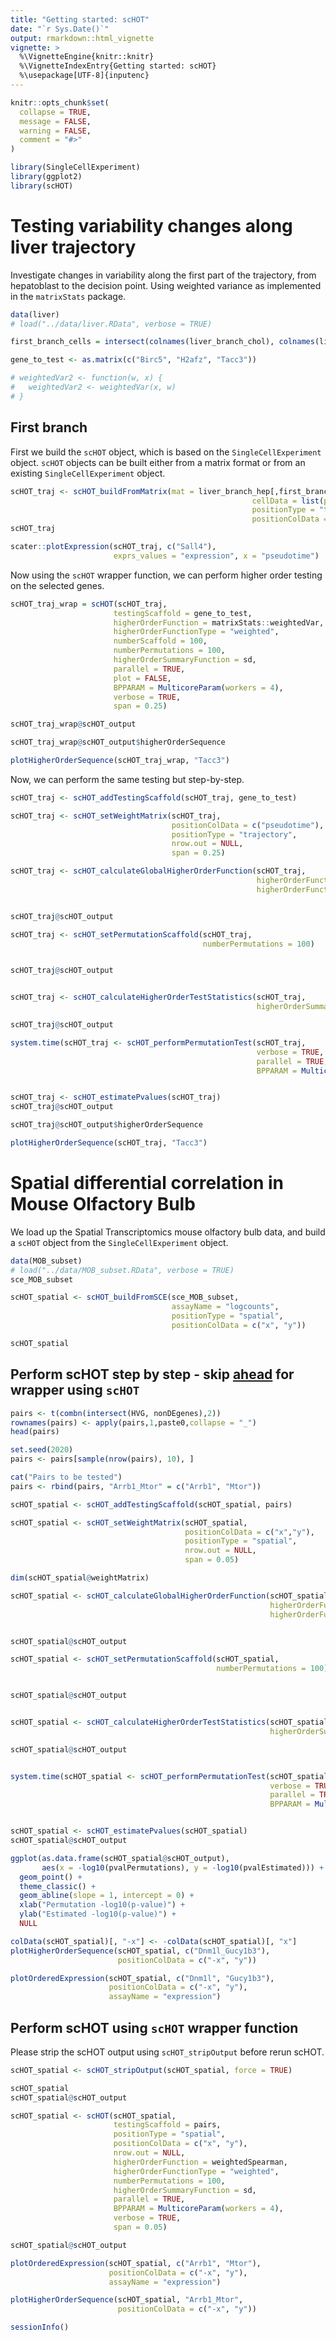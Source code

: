 ```yaml
---
title: "Getting started: scHOT"
date: "`r Sys.Date()`"
output: rmarkdown::html_vignette
vignette: >
  %\VignetteEngine{knitr::knitr}
  %\VignetteIndexEntry{Getting started: scHOT}
  %\usepackage[UTF-8]{inputenc}
---
```


```r
knitr::opts_chunk$set(
  collapse = TRUE,
  message = FALSE,
  warning = FALSE,
  comment = "#>"
)
```



```r
library(SingleCellExperiment)
library(ggplot2)
library(scHOT)
```


# Testing variability changes along liver trajectory

Investigate changes in variability along the first part of the trajectory,
from hepatoblast to the decision point. Using weighted variance as implemented
in the `matrixStats` package.

```r
data(liver)
# load("../data/liver.RData", verbose = TRUE)
```


```r
first_branch_cells = intersect(colnames(liver_branch_chol), colnames(liver_branch_hep))

gene_to_test <- as.matrix(c("Birc5", "H2afz", "Tacc3"))

# weightedVar2 <- function(w, x) {
#   weightedVar2 <- weightedVar(x, w)
# }
```

## First branch

First we build the `scHOT` object, which is based on the `SingleCellExperiment` 
object. `scHOT` objects can be built either from a matrix format or from an 
existing `SingleCellExperiment` object. 

```r
scHOT_traj <- scHOT_buildFromMatrix(mat = liver_branch_hep[,first_branch_cells],
                                                      cellData = list(pseudotime = liver_pseudotime_hep[first_branch_cells]),
                                                      positionType = "trajectory",
                                                      positionColData = "pseudotime")
scHOT_traj

scater::plotExpression(scHOT_traj, c("Sall4"),
                       exprs_values = "expression", x = "pseudotime")
```

Now using the `scHOT` wrapper function, we can perform higher order testing on 
the selected genes.

```r
scHOT_traj_wrap = scHOT(scHOT_traj,
                       testingScaffold = gene_to_test,
                       higherOrderFunction = matrixStats::weightedVar,
                       higherOrderFunctionType = "weighted",
                       numberScaffold = 100,
                       numberPermutations = 100,
                       higherOrderSummaryFunction = sd,
                       parallel = TRUE,
                       plot = FALSE,
                       BPPARAM = MulticoreParam(workers = 4),
                       verbose = TRUE,
                       span = 0.25)

scHOT_traj_wrap@scHOT_output

scHOT_traj_wrap@scHOT_output$higherOrderSequence

plotHigherOrderSequence(scHOT_traj_wrap, "Tacc3")
```

Now, we can perform the same testing but step-by-step.

```r
scHOT_traj <- scHOT_addTestingScaffold(scHOT_traj, gene_to_test)

scHOT_traj <- scHOT_setWeightMatrix(scHOT_traj,
                                    positionColData = c("pseudotime"),
                                    positionType = "trajectory",
                                    nrow.out = NULL,
                                    span = 0.25)

scHOT_traj <- scHOT_calculateGlobalHigherOrderFunction(scHOT_traj, 
                                                       higherOrderFunction = matrixStats::weightedVar,
                                                       higherOrderFunctionType = "weighted")


scHOT_traj@scHOT_output

scHOT_traj <- scHOT_setPermutationScaffold(scHOT_traj, 
                                           numberPermutations = 100)


scHOT_traj@scHOT_output


scHOT_traj <- scHOT_calculateHigherOrderTestStatistics(scHOT_traj,
                                                       higherOrderSummaryFunction = sd)

scHOT_traj@scHOT_output

system.time(scHOT_traj <- scHOT_performPermutationTest(scHOT_traj, 
                                                       verbose = TRUE,
                                                       parallel = TRUE,
                                                       BPPARAM = MulticoreParam(workers = 4)))


scHOT_traj <- scHOT_estimatePvalues(scHOT_traj)
scHOT_traj@scHOT_output

scHOT_traj@scHOT_output$higherOrderSequence

plotHigherOrderSequence(scHOT_traj, "Tacc3")
```

# Spatial differential correlation in Mouse Olfactory Bulb

We load up the Spatial Transcriptomics mouse olfactory bulb data, and build a 
`scHOT` object from the `SingleCellExperiment` object.

```r
data(MOB_subset)
# load("../data/MOB_subset.RData", verbose = TRUE)
sce_MOB_subset

scHOT_spatial <- scHOT_buildFromSCE(sce_MOB_subset,
                                    assayName = "logcounts",
                                    positionType = "spatial",
                                    positionColData = c("x", "y"))

scHOT_spatial
```

## Perform scHOT step by step - skip [ahead](#perform-schot-using-schot-wrapper-function) for wrapper using `scHOT`

```r
pairs <- t(combn(intersect(HVG, nonDEgenes),2))
rownames(pairs) <- apply(pairs,1,paste0,collapse = "_")
head(pairs)

set.seed(2020)
pairs <- pairs[sample(nrow(pairs), 10), ]

cat("Pairs to be tested")
pairs <- rbind(pairs, "Arrb1_Mtor" = c("Arrb1", "Mtor"))

scHOT_spatial <- scHOT_addTestingScaffold(scHOT_spatial, pairs)

scHOT_spatial <- scHOT_setWeightMatrix(scHOT_spatial,
                                       positionColData = c("x","y"),
                                       positionType = "spatial",
                                       nrow.out = NULL,
                                       span = 0.05)

dim(scHOT_spatial@weightMatrix)

scHOT_spatial <- scHOT_calculateGlobalHigherOrderFunction(scHOT_spatial, 
                                                          higherOrderFunction = weightedSpearman,
                                                          higherOrderFunctionType = "weighted")


scHOT_spatial@scHOT_output

scHOT_spatial <- scHOT_setPermutationScaffold(scHOT_spatial, 
                                              numberPermutations = 100)


scHOT_spatial@scHOT_output


scHOT_spatial <- scHOT_calculateHigherOrderTestStatistics(scHOT_spatial,
                                                          higherOrderSummaryFunction = sd)

scHOT_spatial@scHOT_output


system.time(scHOT_spatial <- scHOT_performPermutationTest(scHOT_spatial, 
                                                          verbose = TRUE,
                                                          parallel = TRUE,
                                                          BPPARAM = MulticoreParam(workers = 4)))


scHOT_spatial <- scHOT_estimatePvalues(scHOT_spatial)
scHOT_spatial@scHOT_output

ggplot(as.data.frame(scHOT_spatial@scHOT_output),
       aes(x = -log10(pvalPermutations), y = -log10(pvalEstimated))) + 
  geom_point() + 
  theme_classic() + 
  geom_abline(slope = 1, intercept = 0) +
  xlab("Permutation -log10(p-value)") +
  ylab("Estimated -log10(p-value)") +
  NULL

colData(scHOT_spatial)[, "-x"] <- -colData(scHOT_spatial)[, "x"]
plotHigherOrderSequence(scHOT_spatial, c("Dnm1l_Gucy1b3"),
                        positionColData = c("-x", "y"))

plotOrderedExpression(scHOT_spatial, c("Dnm1l", "Gucy1b3"),
                      positionColData = c("-x", "y"),
                      assayName = "expression")
```

## Perform scHOT using `scHOT` wrapper function

Please strip the scHOT output using `scHOT_stripOutput` before rerun scHOT. 
```r
scHOT_spatial <- scHOT_stripOutput(scHOT_spatial, force = TRUE)

scHOT_spatial
scHOT_spatial@scHOT_output
```


```r
scHOT_spatial <- scHOT(scHOT_spatial,
                       testingScaffold = pairs,
                       positionType = "spatial",
                       positionColData = c("x", "y"),
                       nrow.out = NULL,
                       higherOrderFunction = weightedSpearman,
                       higherOrderFunctionType = "weighted",
                       numberPermutations = 100,
                       higherOrderSummaryFunction = sd,
                       parallel = TRUE,
                       BPPARAM = MulticoreParam(workers = 4),
                       verbose = TRUE,
                       span = 0.05)

scHOT_spatial@scHOT_output

plotOrderedExpression(scHOT_spatial, c("Arrb1", "Mtor"),
                      positionColData = c("-x", "y"),
                      assayName = "expression")

plotHigherOrderSequence(scHOT_spatial, "Arrb1_Mtor",
                        positionColData = c("-x", "y"))
```


```r
sessionInfo()
```
